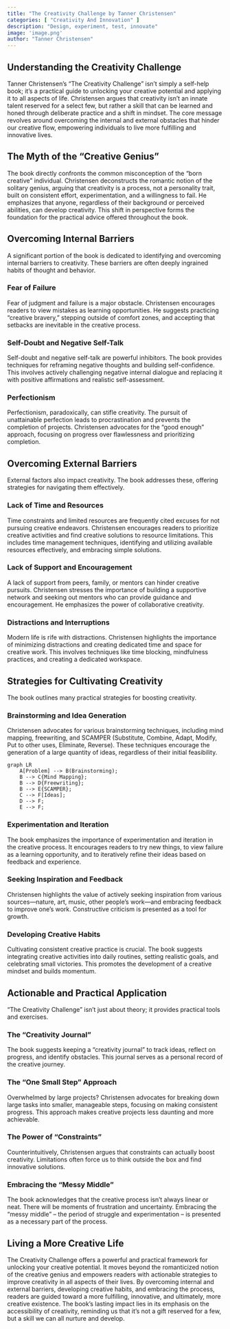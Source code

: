 ```yaml
---
title: "The Creativity Challenge by Tanner Christensen"
categories: [ "Creativity And Innovation" ]
description: "Design, experiment, test, innovate"
image: 'image.png'
author: "Tanner Christensen"
---
```

## Understanding the Creativity Challenge

Tanner Christensen's "The Creativity Challenge" isn't simply a self-help book; it's a practical guide to unlocking your creative potential and applying it to all aspects of life.  Christensen argues that creativity isn't an innate talent reserved for a select few, but rather a skill that can be learned and honed through deliberate practice and a shift in mindset.  The core message revolves around overcoming the internal and external obstacles that hinder our creative flow, empowering individuals to live more fulfilling and innovative lives.

## The Myth of the "Creative Genius"

The book directly confronts the common misconception of the "born creative" individual. Christensen deconstructs the romantic notion of the solitary genius, arguing that creativity is a process, not a personality trait, built on consistent effort, experimentation, and a willingness to fail. He emphasizes that anyone, regardless of their background or perceived abilities, can develop creativity. This shift in perspective forms the foundation for the practical advice offered throughout the book.

## Overcoming Internal Barriers

A significant portion of the book is dedicated to identifying and overcoming internal barriers to creativity.  These barriers are often deeply ingrained habits of thought and behavior.

### Fear of Failure

Fear of judgment and failure is a major obstacle. Christensen encourages readers to view mistakes as learning opportunities. He suggests practicing "creative bravery," stepping outside of comfort zones, and accepting that setbacks are inevitable in the creative process.

### Self-Doubt and Negative Self-Talk

Self-doubt and negative self-talk are powerful inhibitors.  The book provides techniques for reframing negative thoughts and building self-confidence. This involves actively challenging negative internal dialogue and replacing it with positive affirmations and realistic self-assessment.

### Perfectionism

Perfectionism, paradoxically, can stifle creativity.  The pursuit of unattainable perfection leads to procrastination and prevents the completion of projects.  Christensen advocates for the "good enough" approach, focusing on progress over flawlessness and prioritizing completion.

## Overcoming External Barriers

External factors also impact creativity. The book addresses these, offering strategies for navigating them effectively.

### Lack of Time and Resources

Time constraints and limited resources are frequently cited excuses for not pursuing creative endeavors.  Christensen encourages readers to prioritize creative activities and find creative solutions to resource limitations.  This includes time management techniques, identifying and utilizing available resources effectively, and embracing simple solutions.


### Lack of Support and Encouragement

A lack of support from peers, family, or mentors can hinder creative pursuits. Christensen stresses the importance of building a supportive network and seeking out mentors who can provide guidance and encouragement. He emphasizes the power of collaborative creativity.

### Distractions and Interruptions

Modern life is rife with distractions.  Christensen highlights the importance of minimizing distractions and creating dedicated time and space for creative work.  This involves techniques like time blocking, mindfulness practices, and creating a dedicated workspace.

##  Strategies for Cultivating Creativity

The book outlines many practical strategies for boosting creativity.

### Brainstorming and Idea Generation

Christensen advocates for various brainstorming techniques, including mind mapping, freewriting, and SCAMPER (Substitute, Combine, Adapt, Modify, Put to other uses, Eliminate, Reverse).  These techniques encourage the generation of a large quantity of ideas, regardless of their initial feasibility.


```mermaid
graph LR
    A[Problem] --> B(Brainstorming);
    B --> C{Mind Mapping};
    B --> D{Freewriting};
    B --> E{SCAMPER};
    C --> F[Ideas];
    D --> F;
    E --> F;
```

### Experimentation and Iteration

The book emphasizes the importance of experimentation and iteration in the creative process. It encourages readers to try new things, to view failure as a learning opportunity, and to iteratively refine their ideas based on feedback and experience.

### Seeking Inspiration and Feedback

Christensen highlights the value of actively seeking inspiration from various sources—nature, art, music, other people's work—and embracing feedback to improve one's work.  Constructive criticism is presented as a tool for growth.

###  Developing Creative Habits

Cultivating consistent creative practice is crucial.  The book suggests integrating creative activities into daily routines, setting realistic goals, and celebrating small victories. This promotes the development of a creative mindset and builds momentum.


## Actionable and Practical Application

"The Creativity Challenge" isn't just about theory; it provides practical tools and exercises.

###  The "Creativity Journal"

The book suggests keeping a "creativity journal" to track ideas, reflect on progress, and identify obstacles.  This journal serves as a personal record of the creative journey.

###  The "One Small Step" Approach

Overwhelmed by large projects? Christensen advocates for breaking down large tasks into smaller, manageable steps, focusing on making consistent progress. This approach makes creative projects less daunting and more achievable.


###  The Power of "Constraints"

Counterintuitively, Christensen argues that constraints can actually boost creativity. Limitations often force us to think outside the box and find innovative solutions.

###  Embracing the "Messy Middle"

The book acknowledges that the creative process isn't always linear or neat. There will be moments of frustration and uncertainty. Embracing the "messy middle" – the period of struggle and experimentation – is presented as a necessary part of the process.


##   Living a More Creative Life


The Creativity Challenge offers a powerful and practical framework for unlocking your creative potential. It moves beyond the romanticized notion of the creative genius and empowers readers with actionable strategies to improve creativity in all aspects of their lives. By overcoming internal and external barriers, developing creative habits, and embracing the process, readers are guided toward a more fulfilling, innovative, and ultimately, more creative existence. The book's lasting impact lies in its emphasis on the accessibility of creativity, reminding us that it's not a gift reserved for a few, but a skill we can all nurture and develop.

